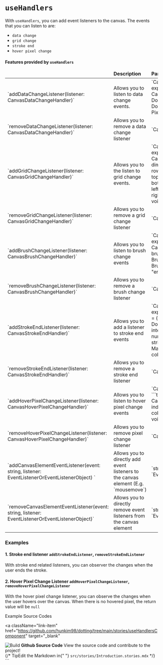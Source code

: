 
<Meta title="Hooks/useHandlers" />

<style>
  {`
  .subheading {
    --mediumdark: '#999999';
    font-weight: 900;
    font-size: 13px;
    color: #999;
    letter-spacing: 6px;
    line-height: 24px;
    text-transform: uppercase;
    margin-bottom: 12px;
    margin-top: 40px;
    font-family: 'Nunito Sans', 'Helvetica Neue', Helvetica, Arial, sans-serif;
  }

  .link-list {
    display: grid;
    grid-template-columns: 1fr;
    grid-template-rows: 1fr 1fr;
    row-gap: 10px;
  }

  @media (min-width: 620px) {
    .link-list {
      row-gap: 20px;
      column-gap: 20px;
      grid-template-columns: 1fr 1fr;
    }
  }

  @media all and (-ms-high-contrast:none) {
  .link-list {
      display: -ms-grid;
      -ms-grid-columns: 1fr 1fr;
      -ms-grid-rows: 1fr 1fr;
    }
  }

  .link-item {
    display: block;
    padding: 20px 30px 20px 15px;
    border: 1px solid #00000010;
    border-radius: 5px;
    transition: background 150ms ease-out, border 150ms ease-out, transform 150ms ease-out;
    color: #333333;
    display: flex;
    align-items: flex-start;
  }

  .link-item:hover {
    border-color: #1EA7FD50;
    transform: translate3d(0, -3px, 0);
    box-shadow: rgba(0, 0, 0, 0.08) 0 3px 10px 0;
  }

  .link-item:active {
    border-color: #1EA7FD;
    transform: translate3d(0, 0, 0);
  }

  .link-item strong {
    font-weight: 700;
    display: block;
    margin-bottom: 2px;
  }
  
  .link-item img {
    height: 40px;
    width: 40px;
    margin-right: 15px;
    flex: none;
  }

  .link-item span {
    font-size: 14px;
    line-height: 20px;
  }

  .tip {
    display: inline-block;
    border-radius: 1em;
    font-size: 11px;
    line-height: 12px;
    font-weight: 700;
    background: #E7FDD8;
    color: #66BF3C;
    padding: 4px 12px;
    margin-right: 10px;
    vertical-align: top;
  }

  .tip-wrapper {
    font-size: 13px;
    line-height: 20px;
    margin-top: 40px;
    margin-bottom: 40px;
  }

  .tip-wrapper code {
    font-size: 12px;
    display: inline-block;
  }
  
table {
  width: 100%;
  border-collapse: collapse;
  border: 1px solid #cccccc;
  margin: 15px auto;
  margin-bottom: 80px;
  background: white;
  color: #333333;
  font-family: "Nunito Sans",-apple-system,".SFNSText-Regular","San Francisco",BlinkMacSystemFont,"Segoe UI","Helvetica Neue",Helvetica,Arial,sans-serif;
  -webkit-font-smoothing: antialiased;
  -moz-osx-font-smoothing: grayscale;
  -webkit-tap-highlight-color: rgba(0, 0, 0, 0);
}

thead {
  border-bottom: 1px solid #cccccc;
}

table .css-1p8ieni {
  margin: 0;
}

h4 {
  margin-top: 15px;
}

th {
  background: steelblue;
  height: 54px;
  width: 25%;
  font-weight: lighter;
  text-shadow: 0 1px 0 #38678f;
  color: white;
  border: 1px solid black;
  box-shadow: inset 0px 1px 2px #cccccc;
  transition: all 0.2s;
}
tr {
  border-bottom: 1px solid #cccccc;
}
tr:last-child {
  border-bottom: 0px;
}
td {
  border-right: 1px solid #cccccc;
  padding: 10px;
  transition: all 0.2s;
  font-size: 14px;
}
td:first-child {
  font-size: 12px;
  font-family: monospace

}
td:last-child {
  border-right: 0px;
}
td.selected {
  background: #d7e4ef;
  z-index: ;
}
td input {
  font-size: 14px;
  background: none;
  outline: none;
  border: 0;
  display: table-cell;
  height: 100%;
  width: 100%;
}
td input:focus {
  box-shadow: 0 1px 0 steelblue;
  color: steelblue;
}
::-moz-selection {
  background: steelblue;
  color: white;
}
::selection {
  background: steelblue;
  color: white;
}
`}
</style>

# `useHandlers`

With `useHandlers`, you can add event listeners to the canvas.
The events that you can listen to are:

- `data change`
- `grid change`
- `stroke end`
- `hover pixel change`

#### Features provided by `useHandlers`

<table>
  <thead>
    <tr>
      <td></td>
      <td>
        <strong>Description</strong>
      </td>
      <td>
        <strong>Parameters</strong>
      </td>
    </tr>
  </thead>
  <tbody>
    <tr>
      <td>`addDataChangeListener(listener: CanvasDataChangeHandler)`</td>
      <td>
        Allows you to listen to data change events.
      </td>
      <td> 
        `CanvasDataChangeHandler`
        ```ts
        export type CanvasDataChangeHandler = (data: DottingData) => void;
        export type DottingData = Map<number, Map<number, PixelData>>;
        export type PixelData = {
            color: string;
        };
        ```
      </td>
    </tr>
    <tr>
      <td>`removeDataChangeListener(listener: CanvasDataChangeHandler)`</td>
      <td>
        Allows you to remove a data change listener
      </td>
      <td>`CanvasDataChangeHandler`</td>
    </tr>
    <tr>
      <td>`addGridChangeListener(listener: CanvasGridChangeHandler)`</td>
      <td>
        Allows you to the listen to grid change events.
      </td>
      <td>
        `CanvasGridChangeHandler`
        ```ts
        export type CanvasGridChangeHandler = (
            dimensions: {
                columnCount: number;
                rowCount: number;
            },
            indices: {
                topRowIndex: number;
                bottomRowIndex: number;
                leftColumnIndex: number;
                rightColumnIndex: number;
            }
        ) => void;
        ```
      </td>
    </tr>
    <tr>
      <td>`removeGridChangeListener(listener: CanvasGridChangeHandler)`</td>
      <td>
        Allows you to remove a grid change listener
      </td>
      <td>`CanvasGridChangeHandler`</td>
    </tr>
    <tr>
      <td>`addBrushChangeListener(listener: CanvasBrushChangeHandler)`</td>
      <td>
        Allows you to listen to brush change events
      </td>
      <td>
        `CanvasBrushChangeHandler`
        ```ts
        export type CanvasBrushChangeHandler = (
            brushColor: string,
            brushMode: BrushMode
        ) => void;
        export enum BrushMode {
            DOT = "dot",
            ERASER = "eraser",
        }
        ```
      </td>
    </tr>
    <tr>
      <td>`removeBrushChangeListener(listener: CanvasBrushChangeHandler)`</td>
      <td>
        Allows you to remove a brush change listener
      </td>
      <td>`CanvasBrushChangeHandler`</td>
    </tr>
    <tr>
      <td>`addStrokeEndListener(listener: CanvasStrokeEndHandler)`</td>
      <td>
        Allows you to add a listener to stroke end events
      </td>
      <td>
        `CanvasStrokeEndHandler`
        ```ts
        export type CanvasStrokeEndHandler = (
            strokedPixels: Array<PixelModifyItem>,
            data: DottingData
        ) => void;
        export interface PixelModifyItem {
            rowIndex: number;
            columnIndex: number;
            color: string;
        }
        export type DottingData = Map<number, Map<number, PixelData>>;
        export type PixelData = {
            color: string;
        };
        ```
      </td>
    </tr>
    <tr>
      <td>`removeStrokeEndListener(listener: CanvasStrokeEndHandler)`</td>
      <td>
        Allows you to remove a stroke end listener
      </td>
      <td>`CanvasStrokeEndHandler`</td>
    </tr>
    <tr>
      <td>`addHoverPixelChangeListener(listener: CanvasHoverPixelChangeHandler)`</td>
      <td>
        Allows you to listen to hover pixel change events 
      </td>
      <td>
        `CanvasHoverPixelChangeHandler`
        ```ts
        export type CanvasHoverPixelChangeHandler = (
          indices: {
            rowIndex: number;
            columnIndex: number;
          } | null
        ) => void;
        ```
      </td>
    </tr>
    <tr>
      <td>`removeHoverPixelChangeListener(listener: CanvasHoverPixelChangeHandler)`</td>
      <td>
        Allows you to remove pixel change listener
      </td>
      <td>`CanvasHoverPixelChangeHandler`</td>
    </tr>
     <tr>
      <td>`addCanvasElementEventListener(event: string, listener: EventListenerOrEventListenerObject) `</td>
      <td>
        Allows you to directly add event listeners to the canvas element (E.g. `mousemove`)
      </td>
      <td>`string`, `EventListenerOrEventListenerObject`</td>
    </tr>
     <tr>
      <td>`removeCanvasElementEventListener(event: string, listener: EventListenerOrEventListenerObject)`</td>
      <td>
        Allows you to directly remove event listeners from the canvas element
      </td>
      <td>`string`, `EventListenerOrEventListenerObject`</td>
    </tr>
 
  </tbody>
</table>

### Examples

#### 1. Stroke end listener `addStrokeEndListener`, `removeStrokeEndListener`

With stroke end related listeners, you can observer the changes when the user ends the stroke.

<StrokeListener />

#### 2. Hover Pixel Change Listener `addHoverPixelChangeListener`, `removeHoverPixelChangeListener`

With the hover pixel change listener, you can observe the changes when the user hovers over the canvas.
When there is no hovered pixel, the return value will be `null`

<HoverPixelListener />

<div className="subheading">Example Source Codes</div>

<div className="link-list">

<a
  className="link-item"
  href="https://github.com/hunkim98/dotting/tree/main/stories/useHandlersComponent"
  target="_blank"
>
  <img src={StackAlt} alt="Build" />
  <span>
    <strong>Github Source Code</strong>
    View the source code and contribute to the project!
  </span>
</a>

</div>

<div className="tip-wrapper">
  {/* <span className="tip">Tip</span>Edit the Markdown in{" "}
  <code>src/stories/Introduction.stories.mdx</code> */}
</div>
```
